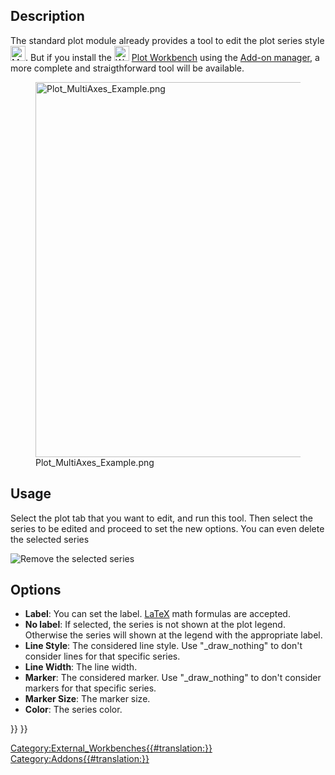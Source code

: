 <languages/>

{{Docnav
|[[Plot_Axes|Axes]]
|[[Plot_Grid|Grid]]
|[[Plot_Workbench|Plot]]
|IconL=Plot_Axes.svg
|IconR=Plot_Grid.svg
|IconC=Workbench_Plot.svg
}}

<div class="mw-translate-fuzzy">
{{GuiCommand/ru
|Name=Plot Series
|Name/ru=Plot Series
|MenuLocation=Plot → Series
‏‎|Workbenches=[[Plot_Workbench/ru|Plot]]
|Shortcut=
|SeeAlso=
}}
</div>

==Description==

The standard plot module already provides a tool to edit the plot series style [[File:Matplotlib_edit_subplot.png|24px]]. But if you install the [[Image:Workbench_Plot.svg|24px]] [[Plot Workbench|Plot Workbench]] using the [[Std_AddonMgr|Add-on manager]], a more complete and straigthforward tool will be available.

[[Image:Plot_MultiAxes_Example.png|600px]]

==Usage==

Select the plot tab that you want to edit, and run this tool. Then select the series to be edited and proceed to set the new options. You can even delete the selected series

[[File:Plot Remove Series.png|Remove the selected series]]
{{Caption|Selected series deletion button}}

==Options==

* '''Label''': You can set the label. [https://www.latex-project.org/ LaTeX] math formulas are accepted.
* '''No label''': If selected, the series is not shown at the plot legend. Otherwise the series will shown at the legend with the appropriate label.
* '''Line Style''': The considered line style. Use "_draw_nothing" to don't consider lines for that specific series.
* '''Line Width''': The line width.
* '''Marker''': The considered marker. Use "_draw_nothing" to don't consider markers for that specific series.
* '''Marker Size''': The marker size.
* '''Color''': The series color.


{{Docnav
|[[Plot_Axes|Axes]]
|[[Plot_Grid|Grid]]
|[[Plot_Workbench|Plot]]
|IconL=Plot_Axes.svg
|IconR=Plot_Grid.svg
|IconC=Workbench_Plot.svg
}}

{{Plot_Tools_navi{{#translation:}}}}
{{Userdocnavi{{#translation:}}}}
[[Category:External_Workbenches{{#translation:}}]]
[[Category:Addons{{#translation:}}]]